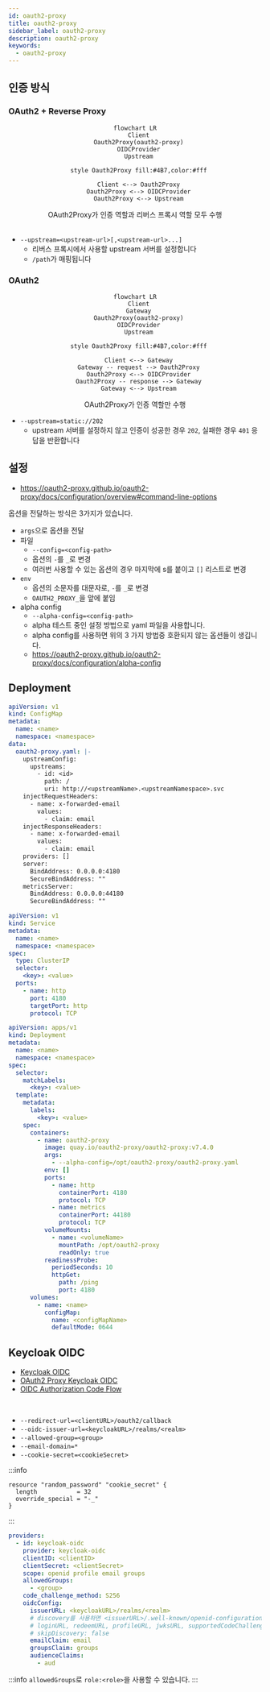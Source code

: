 ```yaml
---
id: oauth2-proxy
title: oauth2-proxy
sidebar_label: oauth2-proxy
description: oauth2-proxy
keywords:
  - oauth2-proxy
---
```


## 인증 방식

### OAuth2 + Reverse Proxy

<center>

```mermaid
flowchart LR
  Client
  Oauth2Proxy(oauth2-proxy)
  OIDCProvider
  Upstream

  style Oauth2Proxy fill:#4B7,color:#fff

  Client <--> Oauth2Proxy
  Oauth2Proxy <--> OIDCProvider
  Oauth2Proxy <--> Upstream
```

</center>

<center>OAuth2Proxy가 인증 역할과 리버스 프록시 역할 모두 수행</center>

<br />

- `--upstream=<upstream-url>[,<upstream-url>...]`
  - 리버스 프록시에서 사용할 upstream 서버를 설정합니다
  - `/path`가 매핑됩니다

### OAuth2

<center>

```mermaid
flowchart LR
  Client
  Gateway
  Oauth2Proxy(oauth2-proxy)
  OIDCProvider
  Upstream

  style Oauth2Proxy fill:#4B7,color:#fff

  Client <--> Gateway
  Gateway -- request --> Oauth2Proxy
  Oauth2Proxy <--> OIDCProvider
  Oauth2Proxy -- response --> Gateway
  Gateway <--> Upstream
```

</center>

<center>OAuth2Proxy가 인증 역할만 수행</center>

- `--upstream=static://202`
  - upstream 서버를 설정하지 않고 인증이 성공한 경우 `202`, 실패한 경우 `401` 응답을 반환합니다

## 설정

- https://oauth2-proxy.github.io/oauth2-proxy/docs/configuration/overview#command-line-options

옵션을 전달하는 방식은 3가지가 있습니다.

- `args`으로 옵션을 전달
- 파일
  - `--config=<config-path>`
  - 옵션의 `-`를 `_`로 변경
  - 여러번 사용할 수 있는 옵션의 경우 마지막에 s를 붙이고 `[]` 리스트로 변경
- `env`
  - 옵션의 소문자를 대문자로, `-`를 `_`로 변경
  - `OAUTH2_PROXY_`을 앞에 붙임
- alpha config
  - `--alpha-config=<config-path>`
  - alpha 테스트 중인 설정 방법으로 yaml 파일을 사용합니다.
  - alpha config를 사용하면 위의 3 가지 방법중 호환되지 않는 옵션들이 생깁니다.
  - https://oauth2-proxy.github.io/oauth2-proxy/docs/configuration/alpha-config

## Deployment

```yaml
apiVersion: v1
kind: ConfigMap
metadata:
  name: <name>
  namespace: <namespace>
data:
  oauth2-proxy.yaml: |-
    upstreamConfig:
      upstreams:
        - id: <id>
          path: /
          uri: http://<upstreamName>.<upstreamNamespace>.svc
    injectRequestHeaders:
      - name: x-forwarded-email
        values:
          - claim: email
    injectResponseHeaders:
      - name: x-forwarded-email
        values:
          - claim: email
    providers: []
    server:
      BindAddress: 0.0.0.0:4180
      SecureBindAddress: ""
    metricsServer:
      BindAddress: 0.0.0.0:44180
      SecureBindAddress: ""
```

```yaml
apiVersion: v1
kind: Service
metadata:
  name: <name>
  namespace: <namespace>
spec:
  type: ClusterIP
  selector:
    <key>: <value>
  ports:
    - name: http
      port: 4180
      targetPort: http
      protocol: TCP
```

```yaml
apiVersion: apps/v1
kind: Deployment
metadata:
  name: <name>
  namespace: <namespace>
spec:
  selector:
    matchLabels:
      <key>: <value>
  template:
    metadata:
      labels:
        <key>: <value>
    spec:
      containers:
        - name: oauth2-proxy
          image: quay.io/oauth2-proxy/oauth2-proxy:v7.4.0
          args:
            - --alpha-config=/opt/oauth2-proxy/oauth2-proxy.yaml
          env: []
          ports:
            - name: http
              containerPort: 4180
              protocol: TCP
            - name: metrics
              containerPort: 44180
              protocol: TCP
          volumeMounts:
            - name: <volumeName>
              mountPath: /opt/oauth2-proxy
              readOnly: true
          readinessProbe:
            periodSeconds: 10
            httpGet:
              path: /ping
              port: 4180
      volumes:
        - name: <name>
          configMap:
            name: <configMapName>
            defaultMode: 0644
```

## Keycloak OIDC

- [Keycloak OIDC](/docs/mlops/mlops/auth/keycloak/openid-connect)
- [OAuth2 Proxy Keycloak OIDC](https://oauth2-proxy.github.io/oauth2-proxy/configuration/providers/keycloak_oidc)
- [OIDC Authorization Code Flow](/docs/mlops/mlops/auth/oidc#authorization-code-flow)

<br />

- `--redirect-url=<clientURL>/oauth2/callback`
- `--oidc-issuer-url=<keycloakURL>/realms/<realm>`
- `--allowed-group=<group>`
- `--email-domain=*`
- `--cookie-secret=<cookieSecret>`

:::info

```hcl
resource "random_password" "cookie_secret" {
  length           = 32
  override_special = "-_"
}
```

:::

```yaml title="oauth2-proxy.yaml"
providers:
  - id: keycloak-oidc
    provider: keycloak-oidc
    clientID: <clientID>
    clientSecret: <clientSecret>
    scope: openid profile email groups
    allowedGroups:
      - <group>
    code_challenge_method: S256
    oidcConfig:
      issuerURL: <keycloakURL>/realms/<realm>
      # discovery를 사용하면 <issuerURL>/.well-known/openid-configuration 에서
      # loginURL, redeemURL, profileURL, jwksURL, supportedCodeChallengeMethods를 가져옵니다
      # skipDiscovery: false
      emailClaim: email
      groupsClaim: groups
      audienceClaims:
        - aud
```

:::info
`allowedGroups`로 `role:<role>`을 사용할 수 있습니다.
:::
